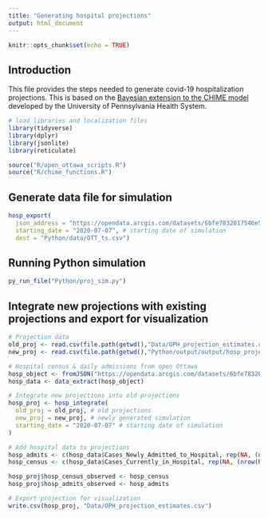 ```yaml
---
title: "Generating hospital projections"
output: html_document
---
```


```r
knitr::opts_chunk$set(echo = TRUE)
```

## Introduction

This file provides the steps needed to generate covid-19 hospitalization projections. This is based on the [Bayesian extension to the CHIME model](https://github.com/pennsignals/chime_sims) developed by the University of Pennsylvania Health System.

```r
# load libraries and localization files
library(tidyverse)
library(dplyr)
library(jsonlite)
library(reticulate)

source("R/open_ottawa_scripts.R")
source("R/chime_functions.R")
```

## Generate data file for simulation
```r
hosp_export(
  json_address = "https://opendata.arcgis.com/datasets/6bfe7832017546e5b30c5cc6a201091b_0/FeatureServer/0/query?where=1%3D1&outFields=_Date,Cases_Currently_in_Hospital&outSR=4326&f=json", # address for open Ottawa hosp data
  starting_date = "2020-07-07", # starting date of simulation
  dest = "Python/data/OTT_ts.csv")
```

## Running Python simulation
```r
py_run_file("Python/proj_sim.py")
```

## Integrate new projections with existing projections and export for visualization
```r
# Projection data
old_proj <- read.csv(file.path(getwd(),"Data/OPH_projection_estimates.csv"))
new_proj <- read.csv(file.path(getwd(),"Python/output/output/hosp_projections.csv"))

# Hospital census & daily admissions from open Ottawa
hosp_object <- fromJSON("https://opendata.arcgis.com/datasets/6bfe7832017546e5b30c5cc6a201091b_0/FeatureServer/0/query?where=1%3D1&outFields=Cases_Newly_Admitted_to_Hospital,Cases_Currently_in_Hospital,_Date&outSR=4326&f=json")
hosp_data <- data_extract(hosp_object)

# Integrate new projections into old projections
hosp_proj <- hosp_integrate(
  old_proj = old_proj, # old projections
  new_proj = new_proj, # newly generated simulation
  starting_date = "2020-07-07" # starting date of simulation
)

# Add hospital data to projections
hosp_admits <- c(hosp_data$Cases_Newly_Admitted_to_Hospital, rep(NA, (nrow(hosp_proj) - nrow(hosp_data))))
hosp_census <- c(hosp_data$Cases_Currently_in_Hospital, rep(NA, (nrow(hosp_proj) - nrow(hosp_data))))

hosp_proj$hosp_census_observed <- hosp_census
hosp_proj$hosp_admits_observed <- hosp_admits

# Export projection for visualization
write.csv(hosp_proj, "Data/OPH_projection_estimates.csv")
```